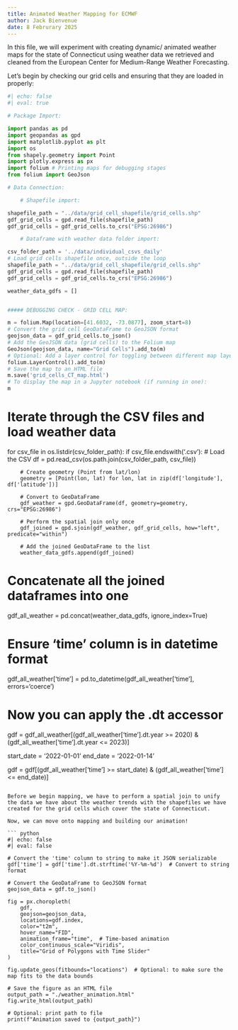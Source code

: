 ```yaml
---
title: Animated Weather Mapping for ECMWF
author: Jack Bienvenue
date: 8 Februrary 2025
---
```


In this file, we will experiment with creating dynamic/ animated weather maps for the state of Connecticut using weather data we retrieved and cleaned from the European Center for Medium-Range Weather Forecasting.

Let's begin by checking our grid cells and ensuring that they are loaded in properly:
``` python
#| echo: false
#| eval: true

# Package Import:

import pandas as pd
import geopandas as gpd
import matplotlib.pyplot as plt
import os
from shapely.geometry import Point
import plotly.express as px
import folium # Printing maps for debugging stages
from folium import GeoJson

# Data Connection:

    # Shapefile import:

shapefile_path = "../data/grid_cell_shapefile/grid_cells.shp"
gdf_grid_cells = gpd.read_file(shapefile_path)
gdf_grid_cells = gdf_grid_cells.to_crs("EPSG:26986")

    # Dataframe with weather data folder import:

csv_folder_path = '../data/individual_csvs_daily'
# Load grid cells shapefile once, outside the loop
shapefile_path = "../data/grid_cell_shapefile/grid_cells.shp"
gdf_grid_cells = gpd.read_file(shapefile_path)
gdf_grid_cells = gdf_grid_cells.to_crs("EPSG:26986")

weather_data_gdfs = []


##### DEBUGGING CHECK - GRID CELL MAP:

m = folium.Map(location=[41.6032, -73.0877], zoom_start=8)
# Convert the grid cell GeoDataFrame to GeoJSON format
geojson_data = gdf_grid_cells.to_json()
# Add the GeoJSON data (grid cells) to the Folium map
GeoJson(geojson_data, name="Grid Cells").add_to(m)
# Optional: Add a layer control for toggling between different map layers
folium.LayerControl().add_to(m)
# Save the map to an HTML file
m.save('grid_cells_CT_map.html')
# To display the map in a Jupyter notebook (if running in one):
m
```

# Iterate through the CSV files and load weather data
for csv_file in os.listdir(csv_folder_path):
    if csv_file.endswith('.csv'):
        # Load the CSV
        df = pd.read_csv(os.path.join(csv_folder_path, csv_file))
        
        # Create geometry (Point from lat/lon)
        geometry = [Point(lon, lat) for lon, lat in zip(df['longitude'], df['latitude'])]
        
        # Convert to GeoDataFrame
        gdf_weather = gpd.GeoDataFrame(df, geometry=geometry, crs="EPSG:26986")
        
        # Perform the spatial join only once
        gdf_joined = gpd.sjoin(gdf_weather, gdf_grid_cells, how="left", predicate="within")
        
        # Add the joined GeoDataFrame to the list
        weather_data_gdfs.append(gdf_joined)

# Concatenate all the joined dataframes into one
gdf_all_weather = pd.concat(weather_data_gdfs, ignore_index=True)

# Ensure 'time' column is in datetime format
gdf_all_weather['time'] = pd.to_datetime(gdf_all_weather['time'], errors='coerce')

# Now you can apply the .dt accessor
gdf = gdf_all_weather[(gdf_all_weather['time'].dt.year >= 2020) & (gdf_all_weather['time'].dt.year <= 2023)]

start_date = '2022-01-01'
end_date = '2022-01-14'

gdf = gdf[(gdf_all_weather['time'] >= start_date) & (gdf_all_weather['time'] <= end_date)]

```

Before we begin mapping, we have to perform a spatial join to unify the data we have about the weather trends with the shapefiles we have created for the grid cells which cover the state of Connecticut. 

Now, we can move onto mapping and building our animation!

``` python
#| echo: false
#| eval: false

# Convert the 'time' column to string to make it JSON serializable
gdf['time'] = gdf['time'].dt.strftime('%Y-%m-%d')  # Convert to string format

# Convert the GeoDataFrame to GeoJSON format
geojson_data = gdf.to_json()

fig = px.choropleth(
    gdf,
    geojson=geojson_data,
    locations=gdf.index,
    color="t2m",
    hover_name="FID",
    animation_frame="time",  # Time-based animation
    color_continuous_scale="Viridis",
    title="Grid of Polygons with Time Slider"
)

fig.update_geos(fitbounds="locations")  # Optional: to make sure the map fits to the data bounds

# Save the figure as an HTML file
output_path = "./weather_animation.html"
fig.write_html(output_path)

# Optional: print path to file
print(f"Animation saved to {output_path}")

```
